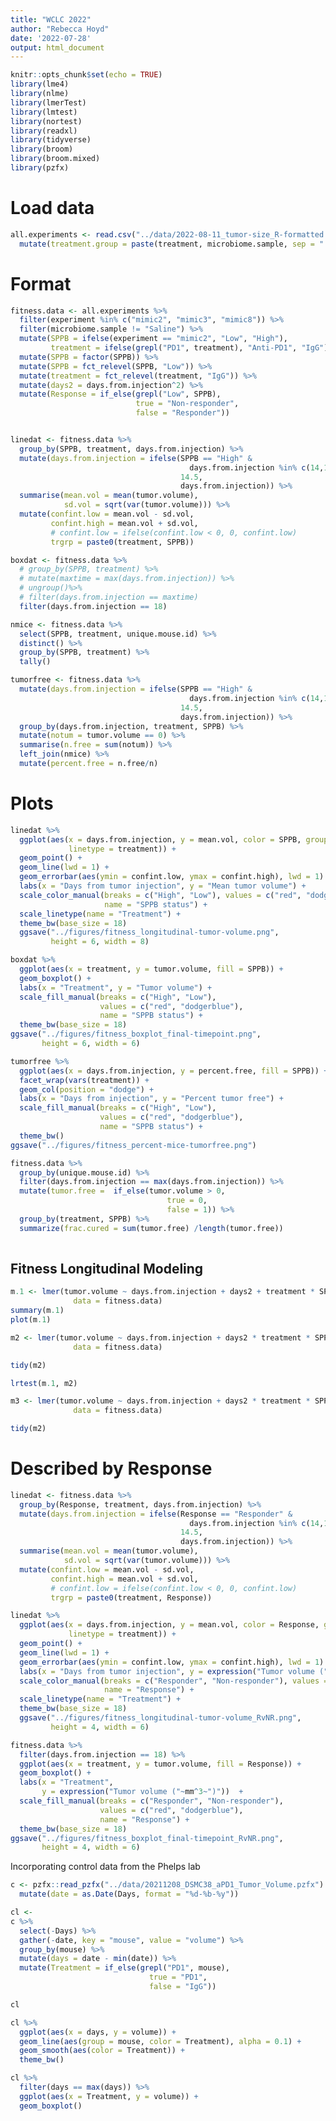 ```yaml
---
title: "WCLC 2022"
author: "Rebecca Hoyd"
date: '2022-07-28'
output: html_document
---
```


```r
knitr::opts_chunk$set(echo = TRUE)
library(lme4)
library(nlme)
library(lmerTest)
library(lmtest)
library(nortest)
library(readxl)
library(tidyverse)
library(broom)
library(broom.mixed)
library(pzfx)
```

# Load data

```r
all.experiments <- read.csv("../data/2022-08-11_tumor-size_R-formatted.csv") %>%
  mutate(treatment.group = paste(treatment, microbiome.sample, sep = " x "))
```

# Format

```r
fitness.data <- all.experiments %>%
  filter(experiment %in% c("mimic2", "mimic3", "mimic8")) %>%
  filter(microbiome.sample != "Saline") %>% 
  mutate(SPPB = ifelse(experiment == "mimic2", "Low", "High"),
         treatment = ifelse(grepl("PD1", treatment), "Anti-PD1", "IgG")) %>%
  mutate(SPPB = factor(SPPB)) %>%
  mutate(SPPB = fct_relevel(SPPB, "Low")) %>%
  mutate(treatment = fct_relevel(treatment, "IgG")) %>%
  mutate(days2 = days.from.injection^2) %>%
  mutate(Response = if_else(grepl("Low", SPPB),
                            true = "Non-responder",
                            false = "Responder"))


linedat <- fitness.data %>%
  group_by(SPPB, treatment, days.from.injection) %>%
  mutate(days.from.injection = ifelse(SPPB == "High" &
                                        days.from.injection %in% c(14,15),
                                      14.5,
                                      days.from.injection)) %>%
  summarise(mean.vol = mean(tumor.volume),
            sd.vol = sqrt(var(tumor.volume))) %>%
  mutate(confint.low = mean.vol - sd.vol,
         confint.high = mean.vol + sd.vol,
         # confint.low = ifelse(confint.low < 0, 0, confint.low)
         trgrp = paste0(treatment, SPPB))

boxdat <- fitness.data %>%
  # group_by(SPPB, treatment) %>%
  # mutate(maxtime = max(days.from.injection)) %>%
  # ungroup()%>%
  # filter(days.from.injection == maxtime)
  filter(days.from.injection == 18)

nmice <- fitness.data %>%
  select(SPPB, treatment, unique.mouse.id) %>%
  distinct() %>%
  group_by(SPPB, treatment) %>%
  tally()

tumorfree <- fitness.data %>%
  mutate(days.from.injection = ifelse(SPPB == "High" &
                                        days.from.injection %in% c(14,15),
                                      14.5,
                                      days.from.injection)) %>%
  group_by(days.from.injection, treatment, SPPB) %>%
  mutate(notum = tumor.volume == 0) %>%
  summarise(n.free = sum(notum)) %>%
  left_join(nmice) %>%
  mutate(percent.free = n.free/n)
```

# Plots

```r
linedat %>%
  ggplot(aes(x = days.from.injection, y = mean.vol, color = SPPB, group = trgrp,
             linetype = treatment)) +
  geom_point() +
  geom_line(lwd = 1) +
  geom_errorbar(aes(ymin = confint.low, ymax = confint.high), lwd = 1) +
  labs(x = "Days from tumor injection", y = "Mean tumor volume") +
  scale_color_manual(breaks = c("High", "Low"), values = c("red", "dodgerblue"),
                     name = "SPPB status") +
  scale_linetype(name = "Treatment") +
  theme_bw(base_size = 18)
  ggsave("../figures/fitness_longitudinal-tumor-volume.png", 
         height = 6, width = 8)
```

```r
boxdat %>%
  ggplot(aes(x = treatment, y = tumor.volume, fill = SPPB)) +
  geom_boxplot() +
  labs(x = "Treatment", y = "Tumor volume") +
  scale_fill_manual(breaks = c("High", "Low"),
                    values = c("red", "dodgerblue"),
                    name = "SPPB status") +
  theme_bw(base_size = 18)
ggsave("../figures/fitness_boxplot_final-timepoint.png",
       height = 6, width = 6)
```

```r
tumorfree %>%
  ggplot(aes(x = days.from.injection, y = percent.free, fill = SPPB)) +
  facet_wrap(vars(treatment)) +
  geom_col(position = "dodge") +
  labs(x = "Days from injection", y = "Percent tumor free") +
  scale_fill_manual(breaks = c("High", "Low"),
                    values = c("red", "dodgerblue"),
                    name = "SPPB status") +
  theme_bw()
ggsave("../figures/fitness_percent-mice-tumorfree.png")
```

```r
fitness.data %>%
  group_by(unique.mouse.id) %>%
  filter(days.from.injection == max(days.from.injection)) %>%
  mutate(tumor.free =  if_else(tumor.volume > 0, 
                                   true = 0, 
                                   false = 1)) %>%
  group_by(treatment, SPPB) %>%
  summarize(frac.cured = sum(tumor.free) /length(tumor.free))
  
```

## Fitness Longitudinal Modeling

```r
m.1 <- lmer(tumor.volume ~ days.from.injection + days2 + treatment * SPPB + (1|unique.mouse.id),
              data = fitness.data)
summary(m.1)
plot(m.1)
```

```r
m2 <- lmer(tumor.volume ~ days.from.injection + days2 * treatment * SPPB + (1|unique.mouse.id),
              data = fitness.data)

tidy(m2)

```


```r
lrtest(m.1, m2)

```

```r
m3 <- lmer(tumor.volume ~ days.from.injection + days2 * treatment * SPPB + (1|unique.mouse.id),
              data = fitness.data)

tidy(m2)
```

# Described by Response 

```r
linedat <- fitness.data %>%
  group_by(Response, treatment, days.from.injection) %>%
  mutate(days.from.injection = ifelse(Response == "Responder" &
                                        days.from.injection %in% c(14,15),
                                      14.5,
                                      days.from.injection)) %>%
  summarise(mean.vol = mean(tumor.volume),
            sd.vol = sqrt(var(tumor.volume))) %>%
  mutate(confint.low = mean.vol - sd.vol,
         confint.high = mean.vol + sd.vol,
         # confint.low = ifelse(confint.low < 0, 0, confint.low)
         trgrp = paste0(treatment, Response))

linedat %>%
  ggplot(aes(x = days.from.injection, y = mean.vol, color = Response, group = trgrp,
             linetype = treatment)) +
  geom_point() +
  geom_line(lwd = 1) +
  geom_errorbar(aes(ymin = confint.low, ymax = confint.high), lwd = 1) +
  labs(x = "Days from tumor injection", y = expression("Tumor volume ("~mm^3~")")) +
  scale_color_manual(breaks = c("Responder", "Non-responder"), values = c("red", "dodgerblue"),
                     name = "Response") +
  scale_linetype(name = "Treatment") +
  theme_bw(base_size = 18)
  ggsave("../figures/fitness_longitudinal-tumor-volume_RvNR.png", 
         height = 4, width = 6)
```

```r
fitness.data %>%
  filter(days.from.injection == 18) %>%
  ggplot(aes(x = treatment, y = tumor.volume, fill = Response)) +
  geom_boxplot() +
  labs(x = "Treatment", 
       y = expression("Tumor volume ("~mm^3~")"))  +
  scale_fill_manual(breaks = c("Responder", "Non-responder"), 
                    values = c("red", "dodgerblue"),
                    name = "Response") +
  theme_bw(base_size = 18)
ggsave("../figures/fitness_boxplot_final-timepoint_RvNR.png",
       height = 4, width = 6)
```

Incorporating control data from the Phelps lab

```r
c <- pzfx::read_pzfx("../data/20211208_DSMC38_aPD1_Tumor_Volume.pzfx") %>%
  mutate(date = as.Date(Days, format = "%d-%b-%y"))

cl <- 
c %>%
  select(-Days) %>%
  gather(-date, key = "mouse", value = "volume") %>%
  group_by(mouse) %>%
  mutate(days = date - min(date)) %>%
  mutate(Treatment = if_else(grepl("PD1", mouse),
                               true = "PD1",
                               false = "IgG"))

cl
```
```r
cl %>%
  ggplot(aes(x = days, y = volume)) +
  geom_line(aes(group = mouse, color = Treatment), alpha = 0.1) +
  geom_smooth(aes(color = Treatment)) +
  theme_bw()
```

```r
cl %>%
  filter(days == max(days)) %>%
  ggplot(aes(x = Treatment, y = volume)) +
  geom_boxplot()
```

